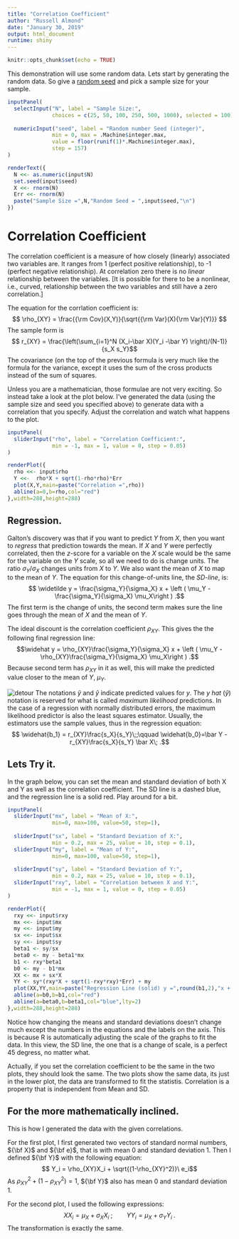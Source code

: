 ```yaml
---
title: "Correlation Coefficient"
author: "Russell Almond"
date: "January 30, 2019"
output: html_document
runtime: shiny
---
```


```r
knitr::opts_chunk$set(echo = TRUE)
```

This demonstration will use some random data.  Lets start by generating the random data.  So give a [random seed][seed] and pick a sample size for your sample. 

```r
inputPanel(
  selectInput("N", label = "Sample Size:",
              choices = c(25, 50, 100, 250, 500, 1000), selected = 100),
  
  numericInput("seed", label = "Random number Seed (integer)",
              min = 0, max = .Machine$integer.max, 
              value = floor(runif(1)*.Machine$integer.max), 
              step = 157)
)

renderText({
  N <<- as.numeric(input$N)
  set.seed(input$seed)
  X <<- rnorm(N)
  Err <<- rnorm(N)
  paste("Sample Size =",N,"Random Seed = ",input$seed,"\n")
})
```

# Correlation Coefficient

The correlation coefficient is a measure of how closely (linearly) associated two variables are.  It ranges from 1 (perfect positive relationship), to -1 (perfect negative relationship).  At correlation zero there is no *linear* relationship between the variables.  [It is possible for there to be a nonlinear, i.e., curved, relationship between the two variables and still have a zero correlation.]

The equation for the corrlation coefficient is:
$$ \rho_{XY} = \frac{{\rm Cov}(X,Y)}{\sqrt{{\rm Var}(X){\rm Var}(Y)}} $$
The sample form is
$$ r_{XY} = \frac{\left(\sum_{i=1}^N (X_i-\bar X)(Y_i -\bar Y) \right)/(N-1)}{s_X s_Y}$$
The covariance (on the top of the previous formula is very much like the formula for the variance, except it uses the sum of the cross products instead of the sum of squares.

Unless you are a mathematician, those formulae are not very exciting.  So instead take a look at the plot below.  I've generated the data (using the sample size and seed you specified above) to generate data with a correlation that you specify.  Adjust the correlation and watch what happens to the plot.
```r
inputPanel(
  sliderInput("rho", label = "Correlation Coefficient:",
              min = -1, max = 1, value = 0, step = 0.05)
)

renderPlot({
  rho <<- input$rho
  Y <<-  rho*X + sqrt(1-rho*rho)*Err
  plot(X,Y,main=paste("Correlation =",rho))
  abline(a=0,b=rho,col="red")
},width=288,height=288)
```

## Regression.

Galton's discovery was that if you want to predict $Y$ from $X$, then you want to *regress* that prediction towards the mean. If $X$ and $Y$ were perfectly correlated, then the $z$-score for a variable on the $X$ scale would be the same for the variable on the $Y$ scale, so all we need to do is change units.  The ratio $\sigma_Y/\sigma_X$ changes units from $X$ to $Y$.  We also want the mean of $X$ to map to the mean of $Y$.  The equation for this change-of-units line, the *SD-line*, is:
$$ \widetilde y = \frac{\sigma_Y}{\sigma_X} x + \left ( \mu_Y - \frac{\sigma_Y}{\sigma_X} \mu_X\right ) .$$
The first term is the change of units, the second term makes sure the line goes through the mean of $X$ and the mean of $Y$.

The ideal discount is the correlation coefficient $\rho_{XY}$.  This gives the  the following final regression line:
$$\widehat y = \rho_{XY}\frac{\sigma_Y}{\sigma_X} x + \left ( \mu_Y - \rho_{XY}\frac{\sigma_Y}{\sigma_X} \mu_X\right ) .$$
Because second term has $\rho_{XY}$ in it as well, this will make the predicted value closer to the mean of $Y$, $\mu_Y$.

![detour](sign_turn_left.png) The notations $\widetilde{y}$ and $\widehat{y}$ indicate predicted values for $y$.  The *y hat* ($\widehat y$) notation is reserved for what is called *maximum likelihood* predictions.  In the case of a regression with normally distributed errors, the maximum likelihood predictor is also the least squares estimator.  Usually, the estimators use the sample values, thus in the regression equation:
$$ \widehat{b_1} = r_{XY}\frac{s_X}{s_Y}\;;\qquad \widehat{b_0}=\bar Y -r_{XY}\frac{s_X}{s_Y} \bar X\; .$$

## Lets Try it.

In the graph below, you can set the mean and standard deviation of both X and Y as well as the correlation coefficient. The SD line is a dashed blue, and the regression line is a solid red. Play around for a bit.
```r
inputPanel(
  sliderInput("mx", label = "Mean of X:",
              min=0, max=100, value=50, step=1),
  
  sliderInput("sx", label = "Standard Deviation of X:",
              min = 0.2, max = 25, value = 10, step = 0.1),
  sliderInput("my", label = "Mean of Y:",
              min=0, max=100, value=50, step=1),
  
  sliderInput("sy", label = "Standard Deviation of Y:",
              min = 0.2, max = 25, value = 10, step = 0.1),
  sliderInput("rxy", label = "Correlation between X and Y:",
              min = -1, max = 1, value = 0, step = 0.05)
)

renderPlot({
  rxy <<- input$rxy
  mx <<- input$mx
  my <<- input$my
  sx <<- input$sx
  sy <<- input$sy
  beta1 <- sy/sx
  beta0 <- my - beta1*mx
  b1 <- rxy*beta1
  b0 <- my - b1*mx
  XX <- mx + sx*X
  YY <- sy*(rxy*X + sqrt(1-rxy*rxy)*Err) + my
  plot(XX,YY,main=paste("Regression Line (solid) y =",round(b1,2),"x + ",round(b0,2)), sub=paste("SD Line (dashed) y =",round(beta1,2),"x + ",round(beta0,2)))
  abline(a=b0,b=b1,col="red")
  abline(a=beta0,b=beta1,col="blue",lty=2)
},width=288,height=288)
```
Notice how changing the means and standard deviations doesn't change much except the numbers in the equations and the labels on the axis.  This is because R is automatically adjusting the scale of the graphs to fit the data.  In this view, the SD line, the one that is a change of scale, is a perfect 45 degress, no matter what.

Actually, if you set the correlation coefficient to be the same in the two plots, they should look the same.  The two plots show the same data, its just in the lower plot, the data are transformed to fit the statistis.  Correlation is a property that is independent from Mean and SD.


## For the more mathematically inclined.

This is how I generated the data with the given correlations.

For the first plot, I first generated two vectors of standard normal numbers, ${\bf X}$ and ${\bf e}$, that is with mean 0 and standard deviation 1.  Then I defined ${\bf Y}$ with the following equation:
$$ Y_i = \rho_{XY}X_i + \sqrt{(1-\rho_{XY}^2)}\ e_i$$
As $\rho_{XY}^2 + (1-\rho_{XY}^2) =1$, ${\bf Y}$ also has mean 0 and standard deviation 1.

For the second plot, I used the following expressions:
$$ XX_i = \mu_X + \sigma_X X_i\;; \qquad YY_i = \mu_X + \sigma_Y Y_i\;.$$
The transformation is exactly the same.


[seed]: https://pluto.coe.fsu.edu/rdemos/IntroStats/RandomNumbers.Rmd "A random seed is used to generate a fixed series of random numbers each time."

